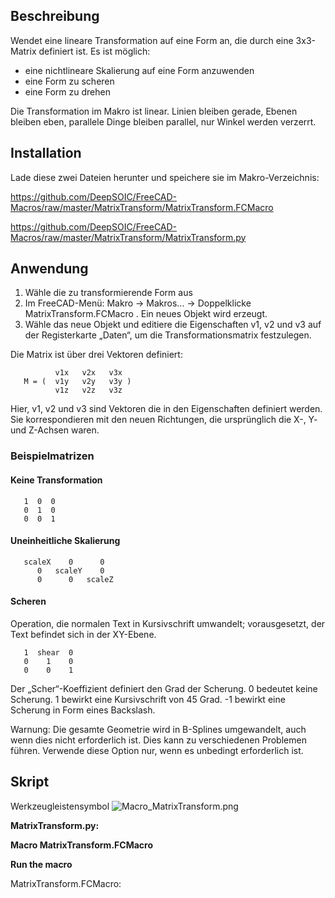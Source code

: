 <languages/>

{{Macro/de
|Name=Matrix-Transformation
|Icon=Macro_MatrixTransform.png
|Description=Wendet eine lineare Transformation auf eine Form an, die durch eine 3x3-Matrix definiert ist. Es ist möglich, eine Form nichtlinear zu skalieren, zu scheren oder zu drehen.<br/>{{ColoredText|#ff0000|#ffff00|Dieses Makro besteht aus zwei Makros.: '''MatrixTransform.FCMacro''' (Starter) und '''MatrixTransform.py''' (Ausführer).}}<br/>Das  '''.FCMacro''' wird mit dem [[Std_AddonMgr/de|Addon Manager]] installiert.  Das Makro '''.py''' muss manuell installiert werden.<br/>Verbindung der beiden Makros:<br/>[https://github.com/DeepSOIC/FreeCAD-Macros/raw/master/MatrixTransform/MatrixTransform.FCMacro MatrixTransform.FCMacro] (Starter)<br/>[https://github.com/DeepSOIC/FreeCAD-Macros/raw/master/MatrixTransform/MatrixTransform.py MatrixTransform.py] (Ausführer)
|Author=DeepSOIC
|Version=1.1
|Date=2024-12-09
|FCVersion=Alle
|Download=[https://wiki.freecad.org/images/d/db/Macro_MatrixTransform.png Werkzeugleisten-Symbol]
}}

<span id="Description"></span>
==Beschreibung==

Wendet eine lineare Transformation auf eine Form an, die durch eine 3x3-Matrix definiert ist. Es ist möglich:
* eine nichtlineare Skalierung auf eine Form anzuwenden
* eine Form zu scheren
* eine Form zu drehen

Die Transformation im Makro ist linear. Linien bleiben gerade, Ebenen bleiben eben, parallele Dinge bleiben parallel, nur Winkel werden verzerrt.

{{Codeextralink|https://raw.githubusercontent.com/DeepSOIC/FreeCAD-Macros/master/MatrixTransform/MatrixTransform.FCMacro}}

==Installation==

Lade diese zwei Dateien herunter und speichere sie im Makro-Verzeichnis:

https://github.com/DeepSOIC/FreeCAD-Macros/raw/master/MatrixTransform/MatrixTransform.FCMacro

https://github.com/DeepSOIC/FreeCAD-Macros/raw/master/MatrixTransform/MatrixTransform.py

<span id="Usage"></span>
==Anwendung==

# Wähle die zu transformierende Form aus
# Im FreeCAD-Menü: Makro -> Makros... -> Doppelklicke MatrixTransform.FCMacro . Ein neues Objekt wird erzeugt.
# Wähle das neue Objekt und editiere die Eigenschaften v1, v2 und v3 auf der Registerkarte „Daten“, um die Transformationsmatrix festzulegen.

Die Matrix ist über drei Vektoren definiert:

           v1x   v2x   v3x
    M = (  v1y   v2y   v3y )
           v1z   v2z   v3z

Hier, v1, v2 und v3 sind Vektoren die in den Eigenschaften definiert werden. Sie korrespondieren mit den neuen Richtungen, die ursprünglich die X-, Y- und Z-Achsen waren.

<span id="Example_matrices"></span>
===Beispielmatrizen===

<span id="No_transformation"></span>
====Keine Transformation====

    1  0  0
    0  1  0
    0  0  1

<span id="Non-uniform_scaling"></span>
====Uneinheitliche Skalierung====

    scaleX    0      0
       0   scaleY    0
       0      0   scaleZ

<span id="Shearing"></span>
====Scheren====

Operation, die normalen Text in Kursivschrift umwandelt; vorausgesetzt, der Text befindet sich in der XY-Ebene.

    1  shear  0
    0    1    0
    0    0    1

Der „Scher“-Koeffizient definiert den Grad der Scherung. 0 bedeutet keine Scherung. 1 bewirkt eine Kursivschrift von 45 Grad. -1 bewirkt eine Scherung in Form eines Backslash.

Warnung: Die gesamte Geometrie wird in B-Splines umgewandelt, auch wenn dies nicht erforderlich ist. Dies kann zu verschiedenen Problemen führen. Verwende diese Option nur, wenn es unbedingt erforderlich ist.

<span id="Script"></span>
==Skript==

Werkzeugleistensymbol [[Image:Macro_MatrixTransform.png]]

{{clear}}

'''MatrixTransform.py:'''
{{MacroCode|code=

#***************************************************************************
#*                                                                         *
#*   Copyright (c) 2015 2024 - Victor Titov (DeepSOIC)                     *
#*                                               <vv.titov@gmail.com>      *  
#*                                                                         *
#*   This program is free software; you can redistribute it and/or modify  *
#*   it under the terms of the GNU Lesser General Public License (LGPL)    *
#*   as published by the Free Software Foundation; either version 2 of     *
#*   the License, or (at your option) any later version.                   *
#*   for detail see the LICENCE text file.                                 *
#*                                                                         *
#*   This program is distributed in the hope that it will be useful,       *
#*   but WITHOUT ANY WARRANTY; without even the implied warranty of        *
#*   MERCHANTABILITY or FITNESS FOR A PARTICULAR PURPOSE.  See the         *
#*   GNU Library General Public License for more details.                  *
#*                                                                         *
#*   You should have received a copy of the GNU Library General Public     *
#*   License along with this program; if not, write to the Free Software   *
#*   Foundation, Inc., 59 Temple Place, Suite 330, Boston, MA  02111-1307  *
#*   USA                                                                   *
#*                                                                         *
#***************************************************************************

__title__="Macro MatrixTransform"
__author__ = "DeepSOIC"
__doc__ = '''
Macro MatrixTransform.
Distorts geometry according to vector transformation defined by the matrix.

Matrix is defined by three vectors:
       v1x   v2x   v3x                  
M = (  v1y   v2y   v3y )                  
       v1z   v2z   v3z                  
Here, v1,v2,v3 are vectors that can be defined in properties. They correspond
to new directions of what was originally X,Y,Z axes.

example matrices:

No transformation:
1  0  0
0  1  0
0  0  1

non-uniform scaling:
scaleX    0      0
   0   scaleY    0
   0      0   scaleZ

shearing (operation that makes regular text into italic; assuming text is in XY
plane):
1  shear  0
0    1    0
0    0    1
('shear' coefficient defines the amount of shearing. 0 is no shearing. 1 makes
the text italic by 45 degrees. -1 shears in backslash-like fashion.)


Warning. All geometry is converted to B-splines, even if it doesn't have to.
This can cause all sorts of trouble. Use only if absolutely necessary.
'''

import FreeCAD as App
if App.GuiUp:
    import FreeCADGui as Gui
import Part

def makeMatrixTransformFeature():
    '''makeMatrixTransformFeature(): makes a MatrixTransform parametric feature object. Returns the new object.'''
    obj = App.ActiveDocument.addObject("Part::FeaturePython","Transform")
    MatrixTransform(obj)
    ViewProviderMatrixTransform(obj.ViewObject)
    return obj

class MatrixTransform:
    "The FuseCompound object"
    def __init__(self,obj):
        obj.addProperty("App::PropertyLink","Base","MatrixTransform","Input shape")
        obj.addProperty("App::PropertyVector","v1","MatrixTransform","Vector for new X axis; first column of transform matrix.")
        obj.addProperty("App::PropertyVector","v2","MatrixTransform","Vector for new Y axis; second column of transform matrix.")
        obj.addProperty("App::PropertyVector","v3","MatrixTransform","Vector for new Z axis; third column of transform matrix.")
        obj.v1 = App.Vector(1,0,0)
        obj.v2 = App.Vector(1,1,0)
        obj.v3 = App.Vector(0,0,1)
        obj.Proxy = self
        

    def execute(self,obj):
        v1 = obj.v1
        v2 = obj.v2
        v3 = obj.v3
        m = App.Matrix(  v1.x, v2.x, v3.x, 0,
                         v1.y, v2.y, v3.y, 0,
                         v1.z, v2.z, v3.z, 0,
                         0,    0,    0,    1   )
        obj.Shape = obj.Base.Shape.transformGeometry(m)

class ViewProviderMatrixTransform:
    
    def __init__(self,vobj):
        vobj.Proxy = self
       
    def getIcon(self):
        return ""

    def attach(self, vobj):
        self.ViewObject = vobj
        self.Object = vobj.Object
  
    def setEdit(self,vobj,mode):
        return False
    
    def unsetEdit(self,vobj,mode):
        return

    def __getstate__(self):
        return None

    def __setstate__(self,state):
        return None

    def claimChildren(self):
        return [self.Object.Base]
        
    def onDelete(self, feature, subelements): # subelements is a tuple of strings
        try:
            self.Object.Base.ViewObject.show()
        except Exception as err:
            App.Console.PrintError("Error in onDelete: " + str(err)) #err.message
        return True

def run():
    sel = Gui.Selection.getSelection()
    try:
        if len(sel) != 1:
            raise Exception("Select a shape to transform, first! Then run this macro.")
        obj = makeMatrixTransformFeature()
        obj.Base = sel[0]
        obj.Proxy.execute(obj)
    except Exception as err:
        from PySide import QtGui
        mb = QtGui.QMessageBox()
        mb.setIcon(mb.Icon.Warning)
        mb.setText(str(err)) #err.message
        mb.setWindowTitle("Macro MatrixTransform")
        mb.exec_()
        App.Console.PrintError("Error in onDelete: " + str(err)) #err.message

##import MatrixTransform
##MatrixTransform.run()
}}

'''Macro MatrixTransform.FCMacro'''

{{MacroCode|code=
#***************************************************************************
#*                                                                         *
#*   Copyright (c) 2015 - Victor Titov (DeepSOIC)                          *
#*                                               <vv.titov@gmail.com>      *  
#*                                                                         *
#*   This program is free software; you can redistribute it and/or modify  *
#*   it under the terms of the GNU Lesser General Public License (LGPL)    *
#*   as published by the Free Software Foundation; either version 2 of     *
#*   the License, or (at your option) any later version.                   *
#*   for detail see the LICENCE text file.                                 *
#*                                                                         *
#*   This program is distributed in the hope that it will be useful,       *
#*   but WITHOUT ANY WARRANTY; without even the implied warranty of        *
#*   MERCHANTABILITY or FITNESS FOR A PARTICULAR PURPOSE.  See the         *
#*   GNU Library General Public License for more details.                  *
#*                                                                         *
#*   You should have received a copy of the GNU Library General Public     *
#*   License along with this program; if not, write to the Free Software   *
#*   Foundation, Inc., 59 Temple Place, Suite 330, Boston, MA  02111-1307  *
#*   USA                                                                   *
#*                                                                         *
#***************************************************************************

__title__="Macro MatrixTransform"
__author__ = "DeepSOIC"
__doc__ = '''
Macro MatrixTransform.
Distorts geometry according to vector transformation defined by the matrix.

Matrix is defined by three vectors:
       v1x   v2x   v3x                  
M = (  v1y   v2y   v3y )                  
       v1z   v2z   v3z                  
Here, v1,v2,v3 are vectors that can be defined in properties. They correspond
to new directions of what was originally X,Y,Z axes.

exmaple matrices:

No transformation:
1  0  0
0  1  0
0  0  1

non-uniform scaling:
scaleX    0      0
   0   scaleY    0
   0      0   scaleZ

shearing (operation that makes regular text into italic; assuming text is in XY
plane):
1  shear  0
0    1    0
0    0    1
('shear' coefficient defines the amount of shearing. 0 is no shearing. 1 makes
the text italic by 45 degrees. -1 shears in backslash-like fashion.)


Instruciotns:
Select the object to be sheared, then run the macro. A new object will be
created, with shear matrix filled in by default. Edit values of v1, v2, v3 to
change the behavior.

Warning. All geometry is converted to B-splines, even if it doesn't have to.
This can cause all sorts of trouble. Use only if absolutely necessary.
'''

import MatrixTransform
MatrixTransform.run()


}}

'''Run the macro'''

MatrixTransform.FCMacro:
{{Code|code=
import MatrixTransform
MatrixTransform.run()
}}